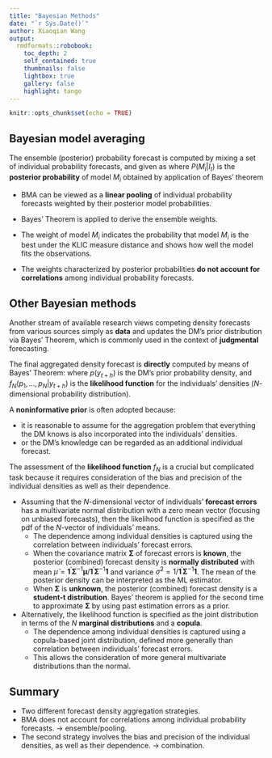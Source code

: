```yaml
---
title: "Bayesian Methods"
date: "`r Sys.Date()`"
author: Xiaoqian Wang
output:
  rmdformats::robobook:
    toc_depth: 2
    self_contained: true
    thumbnails: false
    lightbox: true
    gallery: false
    highlight: tango
---
```


```r
knitr::opts_chunk$set(echo = TRUE)
```

## Bayesian model averaging

The ensemble (posterior) probability forecast is computed by mixing a set of individual probability forecasts, and given as
\begin{align}
\label{eq:BMA}
\tilde{p}(y_{t+h}|I_{t}) = \sum_{i=1}^{N} P(M_{i}|I_{t})p(y_{t+h}|I_{t},M_{i}),
\end{align}
where $P(M_{i}|I_{t})$ is the **posterior probability** of model $M_{i}$ obtained by application of Bayes' theorem
\begin{align}
\label{eq:post_prob}
P(M_{i}|I_{t}) & = \frac{P(M_{i})P(I_{t}|M_{i})}{\sum_{i=1}^{N} P(M_{i})P(I_{t}|M_{i})}.
\end{align}

- BMA can be viewed as a **linear pooling** of individual probability forecasts weighted by their posterior model probabilities.

- Bayes' Theorem is applied to derive the ensemble weights.

- The weight of model $M_{i}$ indicates the probability that model $M_{i}$ is the best under the KLIC measure distance and shows how well the model fits the observations.

- The weights characterized by posterior probabilities **do not account for correlations** among individual probability forecasts.

## Other Bayesian methods

Another stream of available research views competing density forecasts from various sources simply as **data** and updates the DM's prior distribution via Bayes' Theorem, which is commonly used in the context of **judgmental** forecasting.

The final aggregated density forecast is **directly** computed by means of Bayes' Theorem:
\begin{align}
\tilde{p}(y_{t+h}|I_{t}) \propto p(y_{t+h}) f_{N}(p_{1}, \ldots , p_{N}|y_{t+h}),
\end{align}
where $p(y_{t+h})$ is the DM's prior probability density, and $f_{N}(p_{1}, \ldots , p_{N}|y_{t+h})$ is the **likelihood function** for the individuals' densities ($N$-dimensional probability distribution).

A **noninformative prior** is often adopted because:

- it is reasonable to assume for the aggregation problem that everything the DM knows is also incorporated into the individuals' densities.
- or the DM's knowledge can be regarded as an additional individual forecast.

The assessment of the **likelihood function** $f_{N}$ is a crucial but complicated task because it requires consideration of the bias and precision of the individual densities as well as their dependence.

- Assuming that the $N$-dimensional vector of individuals' **forecast errors** has a multivariate normal distribution with a zero mean vector (focusing on unbiased forecasts), then the likelihood function is specified as the pdf of the $N$-vector of individuals' means.
  - The dependence among individual densities is captured using the correlation between individuals’ forecast errors.
  - When the covariance matrix $\boldsymbol{\Sigma}$ of forecast errors is **known**, the posterior (combined) forecast density is **normally distributed** with mean $\tilde{\mu} = \mathbf{1}^{\prime} \boldsymbol{\Sigma}^{-1} \boldsymbol{\mu} / \mathbf{1}^{\prime} \boldsymbol{\Sigma}^{-1} \mathbf{1}$ and variance $\tilde{\sigma}^{2} = 1/\mathbf{1}^{\prime} \boldsymbol{\Sigma}^{-1} \mathbf{1}$. The mean of the posterior density can be interpreted as the ML estimator.
  - When $\boldsymbol{\Sigma}$ is **unknown**, the posterior (combined) forecast density is a **student-t distribution**. Bayes' theorem is applied for the second time to approximate $\boldsymbol{\Sigma}$ by using past estimation errors as a prior.

- Alternatively, the likelihood function is specified as the joint distribution in terms of the $N$ **marginal distributions** and a **copula**.
  - The dependence among individual densities is captured using a copula-based joint distribution, defined more generally than correlation between individuals’ forecast errors.
  - This allows the consideration of more general multivariate distributions than the normal.

## Summary

- Two different forecast density aggregation strategies.
- BMA does not account for correlations among individual probability forecasts. $\longrightarrow$ ensemble/pooling.
- The second strategy involves the bias and precision of the individual densities, as well as their dependence. $\longrightarrow$ combination.



